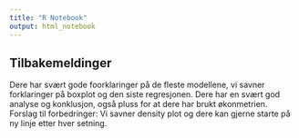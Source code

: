 ```yaml
---
title: "R Notebook"
output: html_notebook
---
```

## Tilbakemeldinger
Dere har svært gode foorklaringer på de fleste modellene, vi savner forklaringer på boxplot og  den siste regresjonen. 
Dere har en svært god analyse og konklusjon, også pluss for at dere har brukt økonmetrien. 
Forslag til forbedringer: Vi savner density plot og dere kan gjerne starte på ny linje etter hver setning.

